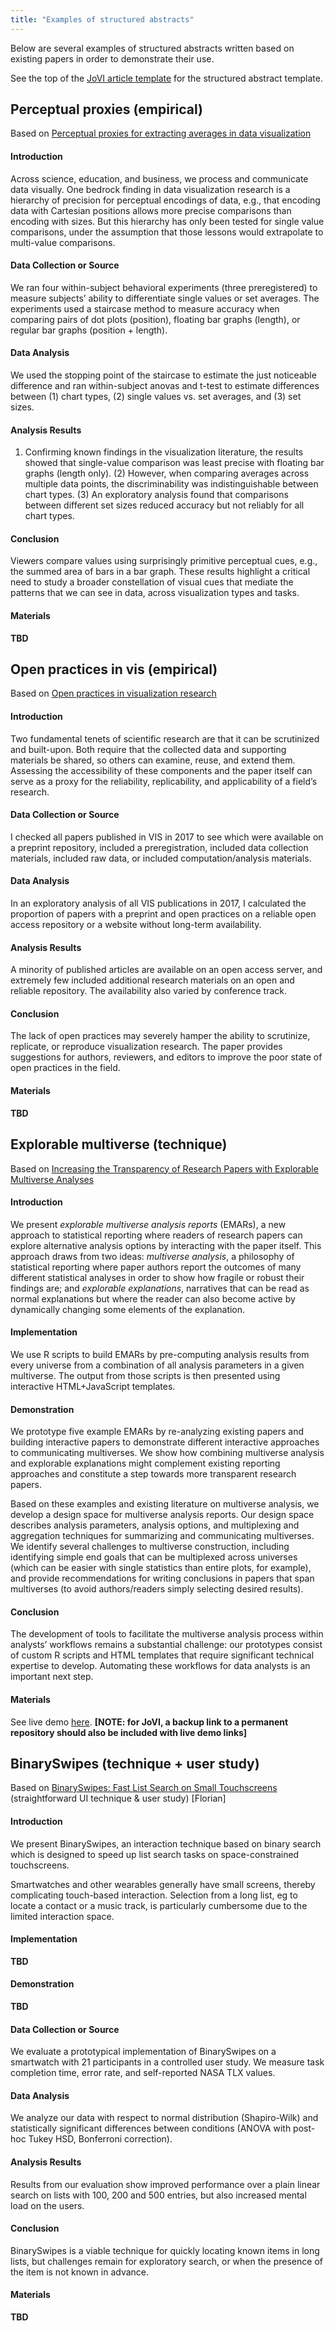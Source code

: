 ```yaml
---
title: "Examples of structured abstracts"
---
```


Below are several examples of structured abstracts written based on existing papers in order to demonstrate their use.

See the top of the [JoVI article template](http://localhost:6922/articles/jovi-template-quarto/#abstract) for the structured abstract template.


## Perceptual proxies (empirical)

Based on [Perceptual proxies for extracting averages in data visualization](https://psyarxiv.com/hsbpj/)

#### Introduction

Across science, education, and business, we process and communicate data visually. One bedrock finding in data visualization research is a hierarchy of precision for perceptual encodings of data, e.g., that encoding data with Cartesian positions allows more precise comparisons than encoding with sizes. But this hierarchy has only been tested for single value comparisons, under the assumption that those lessons would extrapolate to multi-value comparisons. 

#### Data Collection or Source

We ran four within-subject behavioral experiments (three preregistered) to measure subjects’ ability to differentiate single values or set averages. The experiments used a staircase method to measure accuracy when comparing pairs of dot plots (position), floating bar graphs (length), or regular bar graphs (position + length).

#### Data Analysis

We used the stopping point of the staircase to estimate the just noticeable difference and ran within-subject anovas and t-test to estimate differences between (1) chart types, (2) single values vs. set averages, and (3) set sizes.

#### Analysis Results

(1) Confirming known findings in the visualization literature, the results showed that single-value comparison was least precise with floating bar graphs (length only). (2) However, when comparing averages across multiple data points, the discriminability was indistinguishable between chart types. (3) An exploratory analysis found that comparisons between different set sizes reduced accuracy but not reliably for all chart types.

#### Conclusion

Viewers compare values using surprisingly primitive perceptual cues, e.g., the summed area of bars in a bar graph. These results highlight a critical need to study a broader constellation of visual cues that mediate the patterns that we can see in data, across visualization types and tasks.

#### Materials

**TBD**


## Open practices in vis (empirical)

Based on [Open practices in visualization research](https://osf.io/8ag3w/)

#### Introduction

Two fundamental tenets of scientific research are that it can be scrutinized and built-upon. Both require that the collected data and supporting materials be shared, so others can examine, reuse, and extend them. Assessing the accessibility of these components and the paper itself can serve as a proxy for the reliability, replicability, and applicability of a field’s research. 

#### Data Collection or Source

I checked all papers published in VIS in 2017 to see which were available on a preprint repository, included a preregistration, included data collection materials, included raw data, or included computation/analysis materials. 

#### Data Analysis

In an exploratory analysis of all VIS publications in 2017, I calculated the proportion of papers with a preprint and open practices  on a reliable open access repository or a website without long-term availability.

#### Analysis Results

A minority of published articles are available on an open access server, and extremely few included additional research materials on an open and reliable repository. The availability also varied by conference track.

#### Conclusion

The lack of open practices may severely hamper the ability to scrutinize, replicate, or reproduce visualization research. The paper provides suggestions for authors, reviewers, and editors to improve the poor state of open practices in the field.

#### Materials

**TBD**


## Explorable multiverse (technique)

Based on [Increasing the Transparency of Research Papers with
Explorable Multiverse Analyses](https://hal.inria.fr/hal-01976951/document)

#### Introduction

We present _explorable multiverse analysis reports _(EMARs), a new approach to statistical reporting where readers of research papers can explore alternative analysis options by interacting with the paper itself. This approach draws from two ideas: _multiverse analysis_, a philosophy of statistical reporting where paper authors report the outcomes of many different statistical analyses in order to show how fragile or robust their findings are; and _explorable explanations_, narratives that can be read as normal explanations but where the reader can also become active by dynamically changing some elements of the explanation. 

#### Implementation

We use R scripts to build EMARs by pre-computing analysis results from every universe from a combination of all analysis parameters in a given multiverse. The output from those scripts is then presented using interactive HTML+JavaScript templates.

#### Demonstration

We prototype five example EMARs by re-analyzing existing papers and building interactive papers to demonstrate different interactive approaches to communicating multiverses. We show how combining multiverse analysis and explorable explanations might complement existing reporting approaches and constitute a step towards more transparent research papers. 

Based on these examples and existing literature on multiverse analysis, we develop a design space for multiverse analysis reports. Our design space describes analysis parameters, analysis options, and multiplexing and aggregation techniques for summarizing and communicating multiverses. We identify several challenges to multiverse construction, including identifying simple end goals that can be multiplexed across universes (which can be easier with single statistics than entire plots, for example), and provide recommendations for writing conclusions in papers that span multiverses (to avoid authors/readers simply selecting desired results).

#### Conclusion

The development of tools to facilitate the multiverse analysis process within analysts' workflows remains a substantial challenge: our prototypes consist of custom R scripts and HTML templates that require significant technical expertise to develop. Automating these workflows for data analysts is an important next step.

#### Materials

See live demo [here](https://explorablemultiverse.github.io/). **[NOTE: for JoVI, a backup link to a permanent repository should also be included with live demo links]**


## BinarySwipes (technique + user study)

Based on [BinarySwipes: Fast List Search on Small Touchscreens](https://dl.acm.org/citation.cfm?id=3340774) (straightforward UI technique & user study) [Florian]

#### Introduction

We present BinarySwipes, an interaction technique based on binary search which is designed to speed up list search tasks on space-constrained touchscreens.

Smartwatches and other wearables generally have small screens, thereby complicating touch-based interaction. Selection from a long list, eg to locate a contact or a music track, is particularly cumbersome due to the limited interaction space. 

#### Implementation

**TBD**

#### Demonstration

**TBD**

#### Data Collection or Source

We evaluate a prototypical implementation of BinarySwipes on a smartwatch with 21 participants in a controlled user study. We measure task completion time, error rate, and self-reported NASA TLX values.

#### Data Analysis

We analyze our data with respect to normal distribution (Shapiro-Wilk) and statistically significant differences between conditions (ANOVA with post-hoc Tukey HSD, Bonferroni correction).

#### Analysis Results

Results from our evaluation show improved performance over a plain linear search on lists with 100, 200 and 500 entries, but also increased mental load on the users.

#### Conclusion

BinarySwipes is a viable technique for quickly locating known items in long lists, but challenges remain for exploratory search, or when the presence of the item is not known in advance.

#### Materials

**TBD**

